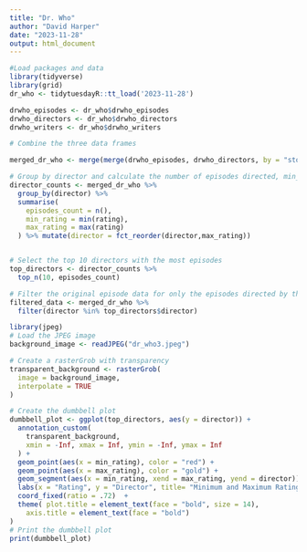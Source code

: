```yaml
---
title: "Dr. Who"
author: "David Harper"
date: "2023-11-28"
output: html_document
---
```



```r
#Load packages and data
library(tidyverse)
library(grid)
dr_who <- tidytuesdayR::tt_load('2023-11-28')

drwho_episodes <- dr_who$drwho_episodes
drwho_directors <- dr_who$drwho_directors
drwho_writers <- dr_who$drwho_writers

# Combine the three data frames

merged_dr_who <- merge(merge(drwho_episodes, drwho_directors, by = "story_number", all = TRUE), drwho_writers, by = "story_number", all = TRUE)

# Group by director and calculate the number of episodes directed, min_rating, and max_rating
director_counts <- merged_dr_who %>%
  group_by(director) %>%
  summarise(
    episodes_count = n(),
    min_rating = min(rating),
    max_rating = max(rating)
  ) %>% mutate(director = fct_reorder(director,max_rating))


# Select the top 10 directors with the most episodes
top_directors <- director_counts %>%
  top_n(10, episodes_count)

# Filter the original episode data for only the episodes directed by the top directors
filtered_data <- merged_dr_who %>%
  filter(director %in% top_directors$director)

library(jpeg)
# Load the JPEG image
background_image <- readJPEG("dr_who3.jpeg")

# Create a rasterGrob with transparency
transparent_background <- rasterGrob(
  image = background_image,
  interpolate = TRUE
)

# Create the dumbbell plot
dumbbell_plot <- ggplot(top_directors, aes(y = director)) +
  annotation_custom(
    transparent_background,
    xmin = -Inf, xmax = Inf, ymin = -Inf, ymax = Inf
  ) +
  geom_point(aes(x = min_rating), color = "red") +
  geom_point(aes(x = max_rating), color = "gold") +
  geom_segment(aes(x = min_rating, xend = max_rating, yend = director)) +
  labs(x = "Rating", y = "Director", title= "Minimum and Maximum Ratings for Top Dr. Who Directors") +
  coord_fixed(ratio = .72)  +
  theme( plot.title = element_text(face = "bold", size = 14),
    axis.title = element_text(face = "bold")
)
# Print the dumbbell plot
print(dumbbell_plot)

```

